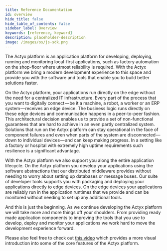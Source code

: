 ```yaml
---
title: Reference Documentation
id: overview
hide_title: false
hide_table_of_contents: false
sidebar_label: Overview
keywords: [reference, keyword]
description: placeholder-description
image: /images/os/js-sdk.png
---
```


The Actyx platform is an application platform for developing, deploying, running and monitoring local-first applications, such as factory automation on the shop-floor where utmost reliability is required.
With the Actyx platform we bring a modern development experience to this space and provide you with the software and tools that enable you to build better solutions faster.

On the Actyx platform, your applications run directly on the edge without the need for a centralized IT infrastructure.
Every part of the process that you want to digitally connect — be it a machine, a robot, a worker or an ERP system — receives an edge device.
The business logic runs directly on these edge devices and communication happens in a peer-to-peer fashion.
This architectural decision enables us to provide a set of non-functional guarantees that are hard to achieve in an even partly centralized system.
Solutions that run on the Actyx platform can stay operational in the face of component failures and even when parts of the system are disconnected — down to individual devices — and can keep making progress.
In a setting like a factory or hospital with extremely high uptime requirements such resilience is a significant advantage.

With the Actyx platform we also support you along the entire application lifecycle.
On the Actyx platform you develop your applications using the software abstractions that our distributed middleware provides without needing to worry about setting up databases or message buses.
Our suite of developer tools supports you with packaging and deploying your applications directly to edge devices.
On the edge devices your applications are reliably run in the application runtimes that we provide and can be monitored without needing to set up any additional tools.

And this is just the beginning.
As we continue developing the Actyx platform we will take more and more things off your shoulders.
From providing ready made application components to improving the tools that you use to develop, deploy and monitor your applications we work hard to move the development experience forward.

Please also feel free to check out [this video](https://www.youtube.com/watch?v=T36Gsae9woo) which provides a more visual introduction into some of the core features of the Actyx platform.
